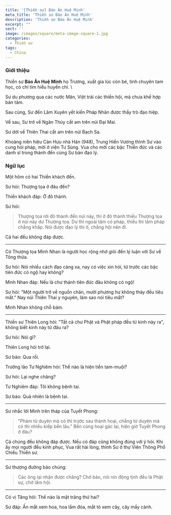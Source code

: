 ```yaml
---
title: '[Thiền sư] Báo Ân Huệ Minh'
meta_title: 'Thiền sư Báo Ân Huệ Minh'
description: 'Thiền sư Báo Ân Huệ Minh'
excerpt: ""
sect: ''
image: /images/square/meta-image-square-1.jpg
categories:
  - Thiền sư
tags:
  - China
---
```


### Giới thiệu

Thiền sư **Báo Ân Huệ Minh** họ Trương, xuất gia lúc còn bé, tinh chuyên tam học, có chí tìm hiểu huyền chỉ. \

Sư du phương qua các nước Mân, Việt trải các thiền hội, mà chưa khế hợp bản tâm.

Sau cùng, Sư đến Lâm Xuyên yết kiến Pháp Nhãn được thầy trò đạo hiệp.

Về sau, Sư trở về Ngân Thủy cất am trên núi Đại Mai.

Sư dời về Thiên Thai cất am trên núi Bạch Sa.

Khoảng niên hiệu Càn Hựu nhà Hán (948), Trung Hiến Vương thỉnh Sư vào cung hỏi pháp, mời ở viện Tư Sùng.
Vua cho mời các bậc Thiền đức và các danh sĩ trong thành đến cùng Sư bàn đạo lý.

### Ngữ lục

Một hôm có hai Thiền khách đến.

Sư hỏi: Thượng tọa ở đâu đến?

Thiền khách đáp: Ở đô thành.

Sư hỏi:

> Thượng tọa rời đô thành đến núi này, thì ở đô thành thiếu Thượng tọa ở núi này dư Thượng tọa.
> Dư thì ngoài tâm có pháp, thiếu thì tâm pháp chẳng khắp. Nói được đạo lý thì ở, chẳng hội nên đi.

Cả hai đều không đáp được.

---

Có Thượng tọa Minh Nhan là người học rộng nhớ giỏi đến lý luận với Sư về Tông thừa.

Sư hỏi: Nói nhiều cách đạo càng xa, nay có việc xin hỏi, từ trước các bậc tiên đức có ngộ hay không?

Minh Nhan đáp: Nếu là chư thánh tiên đức đâu không có ngộ!

Sư hỏi: "Một người trở về nguồn chân, mười phương hư không thảy đều tiêu mất." Nay núi Thiên Thai y nguyên, làm sao nói tiêu mất?

Minh Nhan không chỗ bám.

---

Thiền sư Thiên Long hỏi: "Tất cả chư Phật và Phật pháp đều từ kinh này ra", không biết kinh này từ đâu ra?

Sư hỏi: Nói gì?

Thiên Long hỏi trở lại.

Sư bảo: Qua rồi.

Trưởng lão Tư Nghiêm hỏi: Thế nào là hiện tiền tam-muội?

Sư hỏi: Lại nghe chăng?

Tư Nghiêm đáp: Tôi không bệnh tai.

Sư bảo: Quả nhiên là bệnh tai.

---

Sư nhắc lời Minh trên tháp của Tuyết Phong:

> "Phàm từ duyên mà có thì trước sau thành hoại, chẳng từ duyên mà có thì nhiều kiếp bền lâu." Bền cùng hoại gác lại, hiện giờ Tuyết Phong ở đâu?

Cả chúng đều không đáp được. Nếu có đáp cũng không đúng với ý hỏi. Khi ấy mọi người đều kính phục, Vua rất hài lòng, thỉnh Sư ở thự Viên Thông Phổ Chiếu Thiền sư.

---

Sư thượng đường bảo chúng:

> Các ông lại nhận được chăng? Chớ bảo, nói nín động tịnh đều là Phật sự, chớ lầm hội.

---

Có vị Tăng hỏi: Thế nào là mặt trăng thứ hai?

Sư đáp: Ấn mắt xem hoa, hoa lắm đóa, mắt tỏ xem cây, cây mấy cành.
